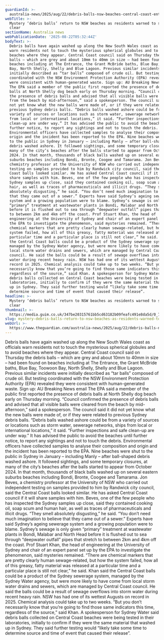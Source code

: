 ```yaml
---
guardianId: >-
  australia-news/2025/aug/22/debris-balls-nsw-beaches-central-coast-entrance-north-shelly
webTitle: >-
  Mystery ‘debris balls’ return to NSW beaches as residents warned to steer
  clear
sectionName: Australia news
webPublicationDate: '2025-08-22T05:32:44Z'
bodyText: >-
  Debris balls have again washed up along the New South Wales coast as officials
  warn residents not to touch the mysterious spherical globules and to avoid
  beaches where they appear. Central Coast council said on Thursday the debris
  balls – which are grey and about 10mm to 40mm in size – had been found on
  beaches including at The Entrance, the Grant McBride baths, Blue Bay, Toowoon
  Bay, North Shelly, Shelly and Blue Lagoon. Previous similar incidents were
  initially described as “tar balls” composed of crude oil. But testing
  coordinated with the NSW Environment Protection Authority (EPA) revealed they
  were consistent with human-generated waste. Sign up: AU Breaking News email
  The EPA said a member of the public first reported the presence of debris
  balls at North Shelly dog beach early on Thursday morning. “Council confirmed
  the presence of debris balls and advised that all visible balls were cleared
  from the beach by mid-afternoon,” said a spokesperson. The council said it did
  not yet know what the new balls were made of, or if they were related to
  previous Sydney debris balls. “Debris balls washed ashore could be from a
  variety of sources or locations such as storm water, sewerage networks, ships
  from local or international locations,” it said. “Further inspections and safe
  clean-up are under way.” It has advised the public to avoid the beaches until
  further notice, to report any sightings and not to touch the debris.
  Environmental officers have collected samples to analyse their composition and
  origin and the incident has been reported to the EPA. Nine beaches were shut
  to the public in Sydney in January – including Manly – after ball-shaped
  debris washed ashore. It followed sightings, and some temporary closures, at
  many of the city’s beaches after the balls started to appear from October
  2024. In that month, thousands of black balls washed up on several eastern
  suburbs beaches including Bondi, Bronte, Coogee and Tamarama. Jon Beves, a
  chemistry professor at the University of NSW who carried out independent
  testing on samples provided to him by Randwick city council, said the Central
  Coast balls looked similar. He has asked Central Coast council if it will
  share samples with him. Beves, one of the few people who has inspected the
  Sydney samples up close, said they contained cooking oil, soap scum and human
  hair, as well as traces of pharmaceuticals and illicit drugs. “They smell
  absolutely disgusting,” he said. “You don’t need much imagination to believe
  that they came out of a sewer.” Experts have said Sydney’s ageing sewerage
  system and a growing population were to blame. Sydney’s sewage is only given
  “primary” treatment at wastewater plants in Bondi, Malabar and North Head
  before it is flushed out to sea through “deepwater outfall” pipes that stretch
  to between 2km and 4km off the coast. Prof Stuart Khan, the head of
  engineering at the University of Sydney and chair of an expert panel set up by
  the EPA to investigate the phenomenon, said mysteries remained. “There are
  chemical markers that are pretty clearly human sewage-related, but how the
  system failed, how all of this greasy, fatty material was released at a
  particular time and a particular place is still not clear,” he said. Khan said
  the Central Coast balls could be a product of the Sydney sewerage system,
  managed by the Sydney Water agency, but were more likely to have come from
  local storm water drains and sewers, which are managed by Central Coast
  council. He said the balls could be a result of sewage overflows into storm
  water during recent heavy rain. NSW has had one of its wettest Augusts on
  record in 2025. Chemical analysis could take up to two weeks. “But you don’t
  necessarily know that you’re going to find those same indicators this time,
  regardless of the source,” said Khan. A spokesperson for Sydney Water said
  debris balls collected on Central Coast beaches were being tested in their
  laboratories, initially to confirm if they were the same material that washed
  up in Sydney. They said further testing would “likely take some time to
  determine source and time of event that caused their release”.
headline: >-
  Mystery ‘debris balls’ return to NSW beaches as residents warned to steer
  clear
thumbnail: >-
  https://media.guim.co.uk/347be20315761bb5cd63182b09feafc491e8da5d/0_73_706_565/500.jpg
slug: mystery-debris-balls-return-to-nsw-beaches-as-residents-warned-to-steer-clear
webUrl: >-
  https://www.theguardian.com/australia-news/2025/aug/22/debris-balls-nsw-beaches-central-coast-entrance-north-shelly
---
```

Debris balls have again washed up along the New South Wales coast as officials warn residents not to touch the mysterious spherical globules and to avoid beaches where they appear. Central Coast council said on Thursday the debris balls – which are grey and about 10mm to 40mm in size – had been found on beaches including at The Entrance, the Grant McBride baths, Blue Bay, Toowoon Bay, North Shelly, Shelly and Blue Lagoon. Previous similar incidents were initially described as “tar balls” composed of crude oil. But testing coordinated with the NSW Environment Protection Authority (EPA) revealed they were consistent with human-generated waste. Sign up: AU Breaking News email The EPA said a member of the public first reported the presence of debris balls at North Shelly dog beach early on Thursday morning. “Council confirmed the presence of debris balls and advised that all visible balls were cleared from the beach by mid-afternoon,” said a spokesperson. The council said it did not yet know what the new balls were made of, or if they were related to previous Sydney debris balls. “Debris balls washed ashore could be from a variety of sources or locations such as storm water, sewerage networks, ships from local or international locations,” it said. “Further inspections and safe clean-up are under way.” It has advised the public to avoid the beaches until further notice, to report any sightings and not to touch the debris. Environmental officers have collected samples to analyse their composition and origin and the incident has been reported to the EPA. Nine beaches were shut to the public in Sydney in January – including Manly – after ball-shaped debris washed ashore. It followed sightings, and some temporary closures, at many of the city’s beaches after the balls started to appear from October 2024. In that month, thousands of black balls washed up on several eastern suburbs beaches including Bondi, Bronte, Coogee and Tamarama. Jon Beves, a chemistry professor at the University of NSW who carried out independent testing on samples provided to him by Randwick city council, said the Central Coast balls looked similar. He has asked Central Coast council if it will share samples with him. Beves, one of the few people who has inspected the Sydney samples up close, said they contained cooking oil, soap scum and human hair, as well as traces of pharmaceuticals and illicit drugs. “They smell absolutely disgusting,” he said. “You don’t need much imagination to believe that they came out of a sewer.” Experts have said Sydney’s ageing sewerage system and a growing population were to blame. Sydney’s sewage is only given “primary” treatment at wastewater plants in Bondi, Malabar and North Head before it is flushed out to sea through “deepwater outfall” pipes that stretch to between 2km and 4km off the coast. Prof Stuart Khan, the head of engineering at the University of Sydney and chair of an expert panel set up by the EPA to investigate the phenomenon, said mysteries remained. “There are chemical markers that are pretty clearly human sewage-related, but how the system failed, how all of this greasy, fatty material was released at a particular time and a particular place is still not clear,” he said. Khan said the Central Coast balls could be a product of the Sydney sewerage system, managed by the Sydney Water agency, but were more likely to have come from local storm water drains and sewers, which are managed by Central Coast council. He said the balls could be a result of sewage overflows into storm water during recent heavy rain. NSW has had one of its wettest Augusts on record in 2025. Chemical analysis could take up to two weeks. “But you don’t necessarily know that you’re going to find those same indicators this time, regardless of the source,” said Khan. A spokesperson for Sydney Water said debris balls collected on Central Coast beaches were being tested in their laboratories, initially to confirm if they were the same material that washed up in Sydney. They said further testing would “likely take some time to determine source and time of event that caused their release”.

